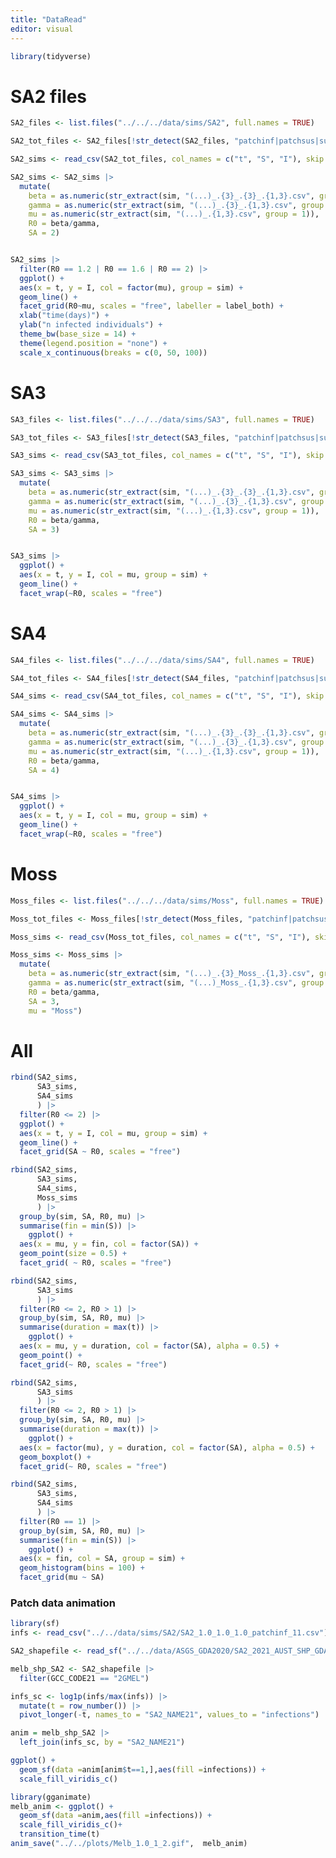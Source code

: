 ```yaml
---
title: "DataRead"
editor: visual
---
```


```r
library(tidyverse)
```

# SA2 files

```r
SA2_files <- list.files("../../../data/sims/SA2", full.names = TRUE)

SA2_tot_files <- SA2_files[!str_detect(SA2_files, "patchinf|patchsus|summary")]

SA2_sims <- read_csv(SA2_tot_files, col_names = c("t", "S", "I"), skip = 2, id = "sim")

SA2_sims <- SA2_sims |>
  mutate(
    beta = as.numeric(str_extract(sim, "(...)_.{3}_.{3}_.{1,3}.csv", group = 1)),
    gamma = as.numeric(str_extract(sim, "(...)_.{3}_.{1,3}.csv", group = 1)),
    mu = as.numeric(str_extract(sim, "(...)_.{1,3}.csv", group = 1)),
    R0 = beta/gamma,
    SA = 2)


SA2_sims |> 
  filter(R0 == 1.2 | R0 == 1.6 | R0 == 2) |>
  ggplot() +
  aes(x = t, y = I, col = factor(mu), group = sim) +
  geom_line() +
  facet_grid(R0~mu, scales = "free", labeller = label_both) +
  xlab("time(days)") + 
  ylab("n infected individuals") +
  theme_bw(base_size = 14) +
  theme(legend.position = "none") +
  scale_x_continuous(breaks = c(0, 50, 100))
```
# SA3

```r

SA3_files <- list.files("../../../data/sims/SA3", full.names = TRUE)

SA3_tot_files <- SA3_files[!str_detect(SA3_files, "patchinf|patchsus|summary")]

SA3_sims <- read_csv(SA3_tot_files, col_names = c("t", "S", "I"), skip = 2, id = "sim")

SA3_sims <- SA3_sims |>
  mutate(
    beta = as.numeric(str_extract(sim, "(...)_.{3}_.{3}_.{1,3}.csv", group = 1)),
    gamma = as.numeric(str_extract(sim, "(...)_.{3}_.{1,3}.csv", group = 1)),
    mu = as.numeric(str_extract(sim, "(...)_.{1,3}.csv", group = 1)),
    R0 = beta/gamma,
    SA = 3)


SA3_sims |>
  ggplot() +
  aes(x = t, y = I, col = mu, group = sim) +
  geom_line() +
  facet_wrap(~R0, scales = "free")
```

# SA4
```r

SA4_files <- list.files("../../../data/sims/SA4", full.names = TRUE)

SA4_tot_files <- SA4_files[!str_detect(SA4_files, "patchinf|patchsus|summary")]

SA4_sims <- read_csv(SA4_tot_files, col_names = c("t", "S", "I"), skip = 2, id = "sim")

SA4_sims <- SA4_sims |>
  mutate(
    beta = as.numeric(str_extract(sim, "(...)_.{3}_.{3}_.{1,3}.csv", group = 1)),
    gamma = as.numeric(str_extract(sim, "(...)_.{3}_.{1,3}.csv", group = 1)),
    mu = as.numeric(str_extract(sim, "(...)_.{1,3}.csv", group = 1)),
    R0 = beta/gamma,
    SA = 4)


SA4_sims |>
  ggplot() +
  aes(x = t, y = I, col = mu, group = sim) +
  geom_line() +
  facet_wrap(~R0, scales = "free")
```

# Moss

```r
Moss_files <- list.files("../../../data/sims/Moss", full.names = TRUE)

Moss_tot_files <- Moss_files[!str_detect(Moss_files, "patchinf|patchsus|summary")]

Moss_sims <- read_csv(Moss_tot_files, col_names = c("t", "S", "I"), skip = 2, id = "sim")

Moss_sims <- Moss_sims |>
  mutate(
    beta = as.numeric(str_extract(sim, "(...)_.{3}_Moss_.{1,3}.csv", group = 1)),
    gamma = as.numeric(str_extract(sim, "(...)_Moss_.{1,3}.csv", group = 1)),
    R0 = beta/gamma,
    SA = 3, 
    mu = "Moss")
```

# All

```r
rbind(SA2_sims,
      SA3_sims,
      SA4_sims
      ) |> 
  filter(R0 <= 2) |>
  ggplot() +
  aes(x = t, y = I, col = mu, group = sim) +
  geom_line() +
  facet_grid(SA ~ R0, scales = "free")
```

```r
rbind(SA2_sims,
      SA3_sims,
      SA4_sims,
      Moss_sims
      ) |> 
  group_by(sim, SA, R0, mu) |> 
  summarise(fin = min(S)) |> 
    ggplot() +
  aes(x = mu, y = fin, col = factor(SA)) +
  geom_point(size = 0.5) +
  facet_grid( ~ R0, scales = "free")
```

```r
rbind(SA2_sims,
      SA3_sims
      ) |> 
  filter(R0 <= 2, R0 > 1) |> 
  group_by(sim, SA, R0, mu) |> 
  summarise(duration = max(t)) |> 
    ggplot() +
  aes(x = mu, y = duration, col = factor(SA), alpha = 0.5) +
  geom_point() +
  facet_grid(~ R0, scales = "free")

rbind(SA2_sims,
      SA3_sims
      ) |> 
  filter(R0 <= 2, R0 > 1) |> 
  group_by(sim, SA, R0, mu) |> 
  summarise(duration = max(t)) |> 
    ggplot() +
  aes(x = factor(mu), y = duration, col = factor(SA), alpha = 0.5) +
  geom_boxplot() +
  facet_grid(~ R0, scales = "free")
```

```r
rbind(SA2_sims,
      SA3_sims,
      SA4_sims
      ) |> 
  filter(R0 == 1) |> 
  group_by(sim, SA, R0, mu) |> 
  summarise(fin = min(S)) |> 
    ggplot() +
  aes(x = fin, col = SA, group = sim) +
  geom_histogram(bins = 100) +
  facet_grid(mu ~ SA)
```

### Patch data animation
```r
library(sf)
infs <- read_csv("../../data/sims/SA2/SA2_1.0_1.0_1.0_patchinf_11.csv")

SA2_shapefile <- read_sf("../../data/ASGS_GDA2020/SA2_2021_AUST_SHP_GDA2020/SA2_2021_AUST_GDA2020.shp")

melb_shp_SA2 <- SA2_shapefile |>
  filter(GCC_CODE21 == "2GMEL")

infs_sc <- log1p(infs/max(infs)) |> 
  mutate(t = row_number()) |> 
  pivot_longer(-t, names_to = "SA2_NAME21", values_to = "infections")

anim = melb_shp_SA2 |> 
  left_join(infs_sc, by = "SA2_NAME21")

ggplot() +
  geom_sf(data =anim[anim$t==1,],aes(fill =infections)) +
  scale_fill_viridis_c()

library(gganimate)
melb_anim <- ggplot() +
  geom_sf(data =anim,aes(fill =infections)) +
  scale_fill_viridis_c()+
  transition_time(t)
anim_save("../../plots/Melb_1.0_1_2.gif",  melb_anim)

```

